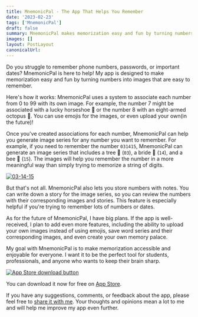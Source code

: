 ```yaml
---
title: MnemonicPal - The App That Helps You Remember
date: '2023-02-23'
tags: ['MnemonicPal']
draft: false
summary: MnemonicPal makes memorization easy and fun by turning numbers into images. Once you've created associations for each number, the app can help you generate image series for any number you want to remember.
images: []
layout: PostLayout
canonicalUrl:
---
```


Do you struggle to remember phone numbers, passwords, or important dates? MnemonicPal is here to help! My app is designed to make memorization easy and fun by turning numbers into images that are easy to remember.

Here's how it works: MnemonicPal uses a system to associate each number from 0 to 99 with its own image. For example, the number 7 might be associated with a lucky horseshoe 🧲 or the number 8 with an eight-armed octopus 🐙. You can use emojis for the images, or even upload your own(in the future)!

Once you've created associations for each number, MnemonicPal can help you generate image series for any number you want to remember. For example, if you need to remember the number `031415`, MnemonicPal can generate an image series that includes a tree 🌳 (`03`), a bride 👰 (`14`), and a bee 🐝 (`15`). The images will help you remember the number in a more meaningful way than simply trying to memorize a string of digits.

<a href="https://apps.apple.com/app/mnemonicpal-remember-numbers/id6444381747">
  <Image
    alt="03-14-15"
    src="/static/images/mnemonicpal-saved-numbers.png"
    width={690}
    height={590}
  />
</a>

But that's not all. MnemonicPal also lets you store numbers with notes. You can write down a story for the image series, so you can review the numbers with their corresponding images and stories. This feature is especially helpful if you're trying to remember lots of numbers or dates.

As for the future of MnemonicPal, I have big plans. If the app is well-received, I plan to add even more features, including the ability to upload your own images instead of using emojis, save word series and their corresponding images, and even create your own memory palace.

My goal with MnemonicPal is to make memorization accessible and enjoyable for everyone. I want it to be the perfect tool for students, professionals, and anyone who wants to keep their brain sharp.

<a href="https://apps.apple.com/app/mnemonicpal-remember-numbers/id6444381747">
  <Image
    alt="App Store download button"
    src="/static/images/app-store-badge-US-UK.svg"
    width={120}
    height={40}
  />
</a>

You can download it now for free on [App Store](https://apps.apple.com/app/mnemonicpal-remember-numbers/id6444381747).

If you have any suggestions, comments, or feedback about the app, please feel free to [share it with me](../about). Your thoughts and opinions mean a lot to me and will help me improve my app even further.
